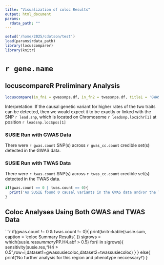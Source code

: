 ```yaml
---
title: "Visualization of coloc Results"
output: html_document
params: 
  rdata_path: ""
---
```



```r
setwd('/home/2025/cdotson/test')
load(params$rdata_path)
library(locuscomparer)
library(knitr)
```

# `r gene.name`

## locuscompareR Preliminary Analysis

```r
locuscompare(in_fn1 = gwassnps.df, in_fn2 = twassnps.df, title1 = 'GWAS', title2 = 'eQTL', population = super_pop, genome = 'hg38')
```

Interpretation: If the causal genetic variant for higher rates of the two traits can be detected, then we would expect it to be exactly or linked with the SNP `r lead.snp`, which is located on Chromosome `r leadsnp.loc$chr[1]` at position `r leadsnp.loc$pos[1]`

### SUSIE Run with GWAS Data
There were `r gwas.count` SNP(s) across `r gwas_cc.count` credible set(s) detected in the GWAS data.

### SUSIE Run with TWAS Data 
There were `r twas.count` SNP(s) across `r twas_cc.count` credible set(s) detected in the TWAS data. 

```r
if(gwas.count == 0 | twas.count == 0){
  print('As SUSIE found 0 causal variants in the GWAS data and/or the TWAS data, we conclude that the two traits are not colocalized at a given SNP in this region.')
}
```

## Coloc Analyses Using Both GWAS and TWAS Data
```r
if(gwas.count != 0 & twas.count != 0){
  print(knitr::kable(susie.sum, caption = 'coloc Summary Results', ))
  sigrows = which(susie.res$summary$PP.H4.abf > 0.5)
  for(i in sigrows){
    sensitivity(susie.res,"H4 > 0.5",row=i,dataset1=gwassusiecoloc,dataset2=twassusiecoloc)
  } } else{
      print('No further analysis for this region and phenotype neccessary!')
}